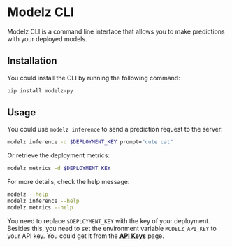 # Modelz CLI

Modelz CLI is a command line interface that allows you to make predictions with your deployed models.

## Installation

You could install the CLI by running the following command:

```bash copy
pip install modelz-py
```

## Usage

You could use `modelz inference` to send a prediction request to the server:

```bash copy
modelz inference -d $DEPLOYMENT_KEY prompt="cute cat"
```

Or retrieve the deployment metrics:

```bash copy
modelz metrics -d $DEPLOYMENT_KEY
```

For more details, check the help message:

```bash copy
modelz --help
modelz inference --help
modelz metrics --help
```

You need to replace `$DEPLOYMENT_KEY` with the key of your deployment. Besides this, you need to set the environment variable `MODELZ_API_KEY` to your API key. You could get it from the [**API Keys**](https://cloud.modelz.ai/settings/user) page.
